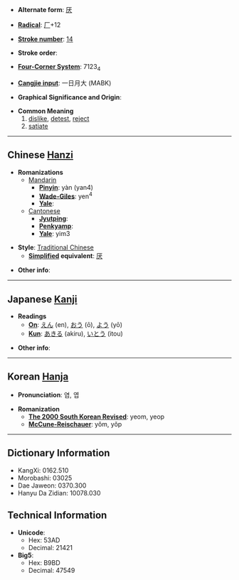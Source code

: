 * '''Alternate form''': [[厌]]

* '''[[Wiktionary:Chinese radical index| Radical]]''': [[Wiktionary:Chinese radical index 厂|厂]]+12

* '''[[Wiktionary:Chinese total strokes index|Stroke number]]''': [[Wiktionary:Chinese total strokes index 14|14]]

* '''Stroke order''': 

* '''[[Wiktionary:Chinese four corner index|Four-Corner System]]''': 7123<sub>4</sub>

* '''[[Wiktionary:Chinese Cangjie index|Cangjie input]]''': 一日月大 (MABK)

* '''Graphical Significance and Origin''': 

* '''Common Meaning'''
*#[[dislike]], [[detest]], [[reject]]
*# [[satiate]]

----

== Chinese [[Hanzi]] ==

* '''Romanizations'''
** [[Mandarin]]
*** '''[[Pinyin]]''': yàn (yan4)
*** '''[[Wade-Giles]]''': yen<sup>4</sup>
*** '''[[Yale]]''': 
**[[Cantonese]]
***'''[[Jyutping]]''':
***'''[[Penkyamp]]''': 
***'''[[Yale]]''': yim3

* '''Style''': [[Traditional Chinese]] 
** '''[[Simplified Chinese|Simplified]] equivalent''': [[厌]]

* '''Other info''': 

----

== Japanese [[Kanji]] ==

* '''Readings'''
** '''[[On]]''': [[えん]] (en), [[おう]] (ō), [[よう]] (yō)
** '''[[Kun]]''': [[あきる]] (akiru), [[いとう]] (itou)

* '''Other info''':  

----

== Korean [[Hanja]] ==

* '''Pronunciation''': 염, 엽

* '''Romanization'''
** '''[[The 2000 South Korean Revised Romanization|The 2000 South Korean Revised]]''': yeom, yeop
** '''[[McCune-Reischauer]]''': yŏm, yŏp

----

== Dictionary Information ==

* KangXi: 0162.510
* Morobashi: 03025
* Dae Jaweon: 0370.300
* Hanyu Da Zidian: 10078.030

== Technical Information ==

* '''Unicode''':
** Hex: 53AD
** Decimal: 21421
* '''Big5''':
** Hex: B9BD
** Decimal: 47549